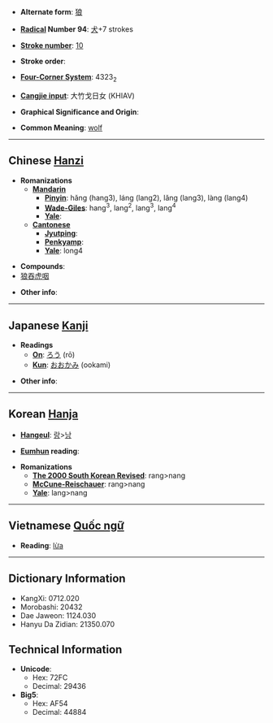 * '''Alternate form''': [[狼]]

* '''[[Wiktionary:Chinese radical index| Radical]] Number 94''': [[Wiktionary:Chinese radical index 犬|犬]]+7 strokes

* '''[[Wiktionary:Chinese total strokes index|Stroke number]]''': [[Wiktionary:Chinese total strokes index 10|10]]

* '''Stroke order''': 

* '''[[Wiktionary:Chinese four corner index|Four-Corner System]]''': 4323<sub>2</sub>

* '''[[Wiktionary:Chinese Cangjie index|Cangjie input]]''': 大竹戈日女 (KHIAV)

* '''Graphical Significance and Origin''': 

* '''Common Meaning''': [[wolf]]

----

== Chinese [[Hanzi]] ==

* '''Romanizations'''
** '''[[Mandarin]]'''
*** '''[[Pinyin]]''': hǎng (hang3), láng (lang2), lǎng (lang3), làng (lang4)
*** '''[[Wade-Giles]]''': hang<sup>3</sup>, lang<sup>2</sup>, lang<sup>3</sup>, lang<sup>4</sup>
*** '''[[Yale]]''': 
** '''[[Cantonese]]'''
*** '''[[Jyutping]]''':
*** '''[[Penkyamp]]''': 
*** '''[[Yale]]''': long4

* '''Compounds''':
* [[狼吞虎咽]]<!-- is this a single word/idiom? -->

* '''Other info''': 

----

== Japanese [[Kanji]] ==

* '''Readings'''
** '''[[On]]''': [[ろう]] (rō)
** '''[[Kun]]''': [[おおかみ]] (ookami)

* '''Other info''':  

----

== Korean [[Hanja]] ==

* '''[[Hangeul]]''': [[랑]]>[[낭]]

* '''[[Eumhun]] reading''': 

* '''Romanizations'''
** '''[[The 2000 South Korean Revised Romanization|The 2000 South Korean Revised]]''': rang>nang
** '''[[McCune-Reischauer]]''': rang>nang
** '''[[Yale]]''': lang>nang


----

== Vietnamese [[Quốc ngữ]] ==

* '''Reading''': [[lừa]]

----

== Dictionary Information ==

* KangXi: 0712.020
* Morobashi: 20432
* Dae Jaweon: 1124.030
* Hanyu Da Zidian: 21350.070

== Technical Information ==

* '''Unicode''':
** Hex: 72FC
** Decimal: 29436
* '''Big5''':
** Hex: AF54
** Decimal: 44884